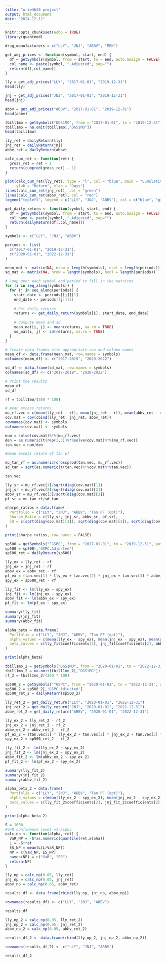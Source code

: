 ```yaml
---
title: "orie4630 project"
output: html_document
date: "2024-12-12"
---
```


```r
knitr::opts_chunk$set(echo = TRUE)
library(quantmod)
```

```r
drug_manufacturers = c("LLY", "JNJ", "ABBV", "MRK")

get_adj_prices <- function(symbol, start, end) {
  df = getSymbols(symbol, from = start, to = end, auto.assign = FALSE)
  col_name <- paste(symbol, ".Adjusted", sep="")
  return(df[,col_name])
}

lly = get_adj_prices("LLY", "2017-01-01", "2019-12-31")
head(lly)

jnj = get_adj_prices("JNJ", "2017-01-01", "2019-12-31")
head(jnj)

abbv = get_adj_prices("ABBV", "2017-01-01", "2019-12-31")
head(abbv)

tbill1mo = getSymbols("DGS1MO", from = "2017-01-01", to = "2019-12-31", src="FRED", auto.assign = FALSE)
tbill1mo = na.omit(tbill1mo[,"DGS1MO"])
head(tbill1mo)

```

```r
lly_ret = dailyReturn(lly)
jnj_ret = dailyReturn(jnj)
abbv_ret = dailyReturn(abbv)

calc_cum_ret <- function(ret) {
  gross_ret = ret + 1
  return(cumprod(gross_ret) - 1)
}
```

```r
plot(calc_cum_ret(lly_ret), type = "l", col = "blue", main = "Cumulative Returns", 
     ylab = "Return", xlab = "Days")
lines(calc_cum_ret(jnj_ret), col = "green")
lines(calc_cum_ret(abbv_ret), col = "red")
legend("topleft", legend = c("LLY", "JNJ", "ABBV"), col = c("blue", "green", "red"), lty = 1)


```

```r
get_daily_return <- function(symbol, start, end) {
  df = getSymbols(symbol, from = start, to = end, auto.assign = FALSE)
  col_name <- paste(symbol, ".Adjusted", sep="")
  return(dailyReturn(df[,col_name]))
}

symbols <- c("LLY", "JNJ", "ABBV")

periods <- list(
  c("2017-01-01", "2019-12-31"),
  c("2020-01-01", "2022-12-31")
)

mean_mat <- matrix(NA, nrow = length(symbols), ncol = length(periods))
sd_mat <- matrix(NA, nrow = length(symbols), ncol = length(periods))

# Loop over each symbol and period to fill in the matrices
for (i in seq_along(symbols)) {
  for (j in seq_along(periods)) {
    start_date <- periods[[j]][1]
    end_date <- periods[[j]][2]
    
    # Get daily returns
    returns <- get_daily_return(symbols[i], start_date, end_date)
    
    # Compute mean and sd
    mean_mat[i, j] <- mean(returns, na.rm = TRUE)
    sd_mat[i, j] <- sd(returns, na.rm = TRUE)
  }
}

# Create data frames with appropriate row and column names
mean_df <- data.frame(mean_mat, row.names = symbols)
colnames(mean_df) <- c("2017-2019", "2020-2022")

sd_df <- data.frame(sd_mat, row.names = symbols)
colnames(sd_df) <- c("2017-2019", "2020-2022")

# Print the results
mean_df
sd_df
```

```r
rf = tbill1mo/(360 * 100)

# mean excess returns
mu_rf.vec = c(mean(lly_ret - rf), mean(jnj_ret - rf), mean(abbv_ret - rf))
cov.mat = cov(cbind(lly_ret, jnj_ret, abbv_ret))
rownames(cov.mat) <- symbols
colnames(cov.mat) <- symbols

num = solve(cov.mat)%*%(mu_rf.vec)
den = as.numeric(t(rep(1,3))%*%solve(cov.mat)%*%(mu_rf.vec))
tan.vec = num/den

#mean excess return of tan pf

mu_tan_rf = as.numeric(crossprod(tan.vec, mu_rf.vec))
sd_tan = sqrt(as.numeric(t(tan.vec)%*%cov.mat%*%tan.vec))

tan.vec

lly_sr = mu_rf.vec[1]/sqrt(diag(cov.mat)[1])
jnj_sr = mu_rf.vec[2]/sqrt(diag(cov.mat)[2])
abbv_sr = mu_rf.vec[3]/sqrt(diag(cov.mat)[3])
pf_sr = mu_tan_rf/sd_tan

sharpe_ratios = data.frame(
  Portfolio = c("LLY", "JNJ", "ABBV", "Tan PF (opt)"),
  Sharpe_Ratio = c(lly_sr, jnj_sr, abbv_sr, pf_sr),
  SD = c(sqrt(diag(cov.mat)[1]), sqrt(diag(cov.mat)[2]), sqrt(diag(cov.mat)[3]), sd_tan)
)

print(sharpe_ratios, row.names = FALSE)
```

```r
sp500 = getSymbols("^GSPC", from = "2017-01-01", to = "2019-12-31", auto.assign = FALSE)
sp500 = sp500[,'GSPC.Adjusted']
sp500_ret = dailyReturn(sp500)

lly_ex = lly_ret - rf
jnj_ex = jnj_ret - rf
abbv_ex = abbv_ret - rf
pf_ex = (tan.vec[1] * lly_ex + tan.vec[2] * jnj_ex + tan.vec[3] * abbv_ex)
spy_ex = sp500_ret - rf

lly_fit <- lm(lly_ex ~ spy_ex)
jnj_fit <- lm(jnj_ex ~ spy_ex)
abbv_fit <- lm(abbv_ex ~ spy_ex)
pf_fit <- lm(pf_ex ~ spy_ex)

summary(lly_fit)
summary(jnj_fit)
summary(abbv_fit)

alpha_beta = data.frame(
  Portfolio = c("LLY", "JNJ", "ABBV", "Tan PF (opt)"),
  alpha_values = c(mean(lly_ex - spy_ex), mean(jnj_ex - spy_ex), mean(abbv_ex - spy_ex), mean(pf_ex - spy_ex)),
  beta_values = c(lly_fit$coefficients[2], jnj_fit$coefficients[2], abbv_fit$coefficients[2], pf_fit$coefficients[2])
)

print(alpha_beta)
```

```r
tbill1mo_2 = getSymbols("DGS1MO", from = "2020-01-01", to = "2022-12-31", src="FRED", auto.assign = FALSE)
tbill1mo_2 = na.omit(tbill1mo_2[,"DGS1MO"])
rf_2 = tbill1mo_2/(360 * 100)

sp500_2 = getSymbols("^GSPC", from = "2020-01-01", to = "2022-12-31", auto.assign = FALSE)
sp500_2 = sp500_2[,'GSPC.Adjusted']
sp500_ret_2 = dailyReturn(sp500_2)

lly_ret_2 = get_daily_return("LLY", "2020-01-01", "2022-12-31")
jnj_ret_2 = get_daily_return("JNJ", "2020-01-01", "2022-12-31")
abbv_ret_2 = get_daily_return("ABBV", "2020-01-01", "2022-12-31")

lly_ex_2 = lly_ret_2 - rf_2
jnj_ex_2 = jnj_ret_2 - rf_2
abbv_ex_2 = abbv_ret_2 - rf_2
pf_ex_2 = (tan.vec[1] * lly_ex_2 + tan.vec[2] * jnj_ex_2 + tan.vec[3] * abbv_ex_2)
spy_ex_2 = sp500_ret_2 - rf_2

lly_fit_2 <- lm(lly_ex_2 ~ spy_ex_2)
jnj_fit_2 <- lm(jnj_ex_2 ~ spy_ex_2)
abbv_fit_2 <- lm(abbv_ex_2 ~ spy_ex_2)
pf_fit_2 <- lm(pf_ex_2 ~ spy_ex_2)

summary(lly_fit_2)
summary(jnj_fit_2)
summary(abbv_fit_2)

alpha_beta_2 = data.frame(
  Portfolio = c("LLY", "JNJ", "ABBV", "Tan PF (opt)"),
  alpha_values = c(mean(lly_ex_2 - spy_ex_2), mean(jnj_ex_2 - spy_ex_2), mean(abbv_ex_2 - spy_ex_2), mean(pf_ex_2 - spy_ex_2)),
  beta_values = c(lly_fit_2$coefficients[2], jnj_fit_2$coefficients[2], abbv_fit_2$coefficients[2], pf_fit_2$coefficients[2])
)

print(alpha_beta_2)


```

```r
S = 1000
#VaR confidence level =1-alpha
calc_np <- function(alpha, ret) {
  VaR_NP = -S*as.numeric(quantile(ret,alpha))
  L = -S*ret
  ES_NP = mean(L[L>VaR_NP])
  NP = c(VaR_NP, ES_NP)
  names(NP) = c("VaR", "ES")
  return(NP)
}

lly_np = calc_np(0.05, lly_ret)
jnj_np = calc_np(0.05, jnj_ret)
abbv_np = calc_np(0.05, abbv_ret)

results_df <- data.frame(rbind(lly_np, jnj_np, abbv_np))

rownames(results_df) <- c("LLY", "JNJ", "ABBV")

results_df
```





```r
lly_np_2 = calc_np(0.05, lly_ret_2)
jnj_np_2 = calc_np(0.05, jnj_ret_2)
abbv_np_2 = calc_np(0.05, abbv_ret_2)

results_df_2 <- data.frame(rbind(lly_np_2, jnj_np_2, abbv_np_2))

rownames(results_df_2) <- c("LLY", "JNJ", "ABBV")

results_df_2
```